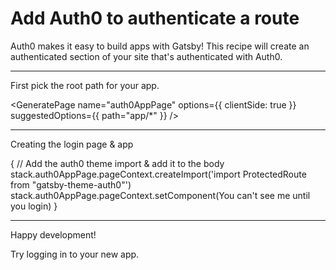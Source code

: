 # Add Auth0 to authenticate a route

Auth0 makes it easy to build apps with Gatsby! This recipe
will create an authenticated section of your site that's authenticated
with Auth0.

<Config
  name="auth0/add-auth0-to-route"
  dependencies="auth0/add-auth0"
/>

---

First pick the root path for your app.

<GeneratePage
  name="auth0AppPage"
  options={{
    clientSide: true
  }}
  suggestedOptions={{
    path="app/*"
  }}
/>

---

Creating the login page & app

{
  // Add the auth0 theme import & add it to the body
  stack.auth0AppPage.pageContext.createImport('import ProtectedRoute from "gatsby-theme-auth0"')
  stack.auth0AppPage.pageContext.setComponent(<ProtectedRoute>You can't see me until you login</ProtectedRoute>)
}


<WritePage page={stack.auth0AppPage.pageContext} />
<WritePage page={{path: `/login/`, component: LoginPage />

---

Happy development!

<LocalDevLink to={pageContext.rootPath}>Try logging in to your new app.</LocalDevLink>
